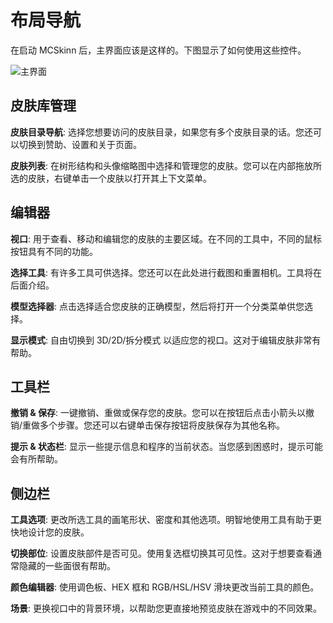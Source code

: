 # 布局导航

在启动 MCSkinn 后，主界面应该是这样的。下图显示了如何使用这些控件。

![主界面](main-layout.png)

## 皮肤库管理

**皮肤目录导航**: 选择您想要访问的皮肤目录，如果您有多个皮肤目录的话。您还可以切换到赞助、设置和关于页面。

**皮肤列表**: 在树形结构和头像缩略图中选择和管理您的皮肤。您可以在内部拖放所选的皮肤，右键单击一个皮肤以打开其上下文菜单。

## 编辑器

**视口**: 用于查看、移动和编辑您的皮肤的主要区域。在不同的工具中，不同的鼠标按钮具有不同的功能。

**选择工具**: 有许多工具可供选择。您还可以在此处进行截图和重置相机。工具将在后面介绍。

**模型选择器**: 点击选择适合您皮肤的正确模型，然后将打开一个分类菜单供您选择。

**显示模式**: 自由切换到 3D/2D/拆分模式 以适应您的视口。这对于编辑皮肤非常有帮助。

## 工具栏

**撤销 & 保存**: 一键撤销、重做或保存您的皮肤。您可以在按钮后点击小箭头以撤销/重做多个步骤。您还可以右键单击保存按钮将皮肤保存为其他名称。

**提示 & 状态栏**: 显示一些提示信息和程序的当前状态。当您感到困惑时，提示可能会有所帮助。

## 侧边栏

**工具选项**: 更改所选工具的画笔形状、密度和其他选项。明智地使用工具有助于更快地设计您的皮肤。

**切换部位**: 设置皮肤部件是否可见。使用复选框切换其可见性。这对于想要查看通常隐藏的一些面很有帮助。

**颜色编辑器**: 使用调色板、HEX 框和 RGB/HSL/HSV 滑块更改当前工具的颜色。

**场景**: 更换视口中的背景环境，以帮助您更直接地预览皮肤在游戏中的不同效果。